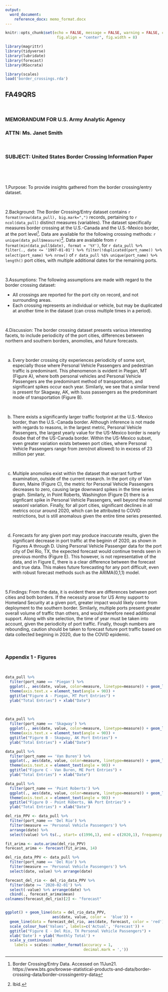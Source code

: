 ```yaml
---
output: 
  word_document:
    reference_docx: memo_format.docx
---
```


```r
knitr::opts_chunk$set(echo = FALSE, message = FALSE, warning = FALSE, cache = TRUE, 
                       fig.align = "center", fig.width = 8)
```

```r
library(magrittr)
library(tidyverse)
library(lubridate)
library(forecast)
library(RSocrata)

library(scales)
load('border_crossings.rda')
```

## FA49QRS

<br>

### MEMORANDUM FOR U.S. Army Analytic Agency
### ATTN: Ms. Janet Smith

<br>

### SUBJECT: United States Border Crossing Information Paper

<br>

<br>

1.Purpose: To provide insights gathered from the border crossing/entry dataset.

<br>

2.Background: The Border Crossing/Entry dataset contains `r format(nrow(data_pull), big.mark=",")` records, pertaining to `r ncol(data_pull)` distinct measures (variables). The dataset specifically measures border crossing at the U.S.-Canada and the U.S.-Mexico border, at the port level[^1].  Data are available for the following crossing methods: `r unique(data_pull$measure)`[^2]. Data are available from `r format(min(data_pull$date), format = '%Y')`, for `r data_pull %>% filter(., date <= '1997-01-01') %>% filter(!duplicated(port_name)) %>% select(port_name) %>% nrow()`  of `r data_pull %$% unique(port_name) %>% length()` port cities, with multiple additional dates for the remaining ports.

<br>

3.Assumptions: The following assumptions are made with regard to the border crossing dataset:

 - All crossings are reported for the port city on record, and not surrounding areas.
 - Each crossing represents an individual or vehicle, but may be duplicated at another time in the dataset (can cross multiple times in a period).

<br> 

4.Discussion: The border crossing dataset presents various interesting facets, to include periodicity of the port cities, differences between northern and southern borders, anomolies, and future forecasts.

<br>

  a. Every border crossing city experiences periodicity of some sort, especially those where Personal Vehicle Passengers and pedestrian traffic is predominant. This phenomenon is evident in Piegan, MT (Figure A), where both personal vehicles and Personal Vehicle Passengers are the predominant method of transportation, and significant spikes occur each year.  Similarly, we see that a similar trend is present for Skagway, AK, with buss passengers as the predominant mode of transportation (Figure B).  

<br>

  b. There exists a significantly larger traffic footprint at the U.S.-Mexico border, than the U.S.-Canada border. Although inference is not made with regards to reasons, in the largest metric, Personal Vehicle Passengers, the largest yearly value for the US-Mexico border is nearly doube that of the US-Canada border. Within the US-Mexico subset, even greater variation exists between port cities, where Personal Vehicle Passengers range from zero(not allowed) to in excess of 23 million per year.

<br>

  c. Multiple anomolies exist within the dataset that warrant further examination, outside of the current research. In the port city of Van Buren, Maine (Figure C), the metric for Personal Vehicle Passengers decreases to zero, causing large downward spikes in the time series graph. Similarly, in Point Roberts, Washington (Figure D) there is a signficant spike in Personal Vehicle Passengers, well beyond the normal seasonl variation. Finally, for all port cities, significant declines in all metrics occur around 2020, which can be attributed to COVID restrictions, but is still anomalous given the entire time series presented.
 
<br>
 
  d. Forecasts for any given port may produce inaccurate results, given the significant decrease in port traffic at the beginin of 2020, as shown in Figures A through D. Using Personal Vehicle Passenger data for the port city of Del Rio, TX, the expected forecast would continue trends seen in previous months (Figure E).  This however, is not representative of the data, and in Figure E, there is a clear difference between the forecast and true data.  This makes future forecasting for any port difficult, even with robust forecast methods such as the ARIMA(0,1,1) model.

<br>

5.Findings:  From the data, it is evident there are differences between port cities and both borders. If the necessity arose for US Army support to Homeland Security at a given port, greater impact would likely come from deployment to the southern border.  Similarly, multiple ports present greater overall volume of traffic than others, and would therefore need additional support.  Along with site selection, the time of year must be taken into account, given the periodicity of port traffic.  Finally, though numbers are rebounding, caution should be taken to forecast future port traffic based on data collected begining in 2020, due to the COVID epidemic.

<br>

\newpage

### Appendix 1 - Figures

<br>

```r
data_pull %>% 
  filter(port_name == 'Piegan') %>%
  ggplot(., aes(date, value, color=measure, linetype=measure)) + geom_line() +
  theme(axis.text.x = element_text(angle = 90)) +
  ggtitle("Figure A - Piegan, MT Port Entries") +
  ylab("Total Entries") + xlab("Date")
```

<br> 

```r
data_pull %>% 
  filter(port_name == 'Skagway') %>%
  ggplot(., aes(date, value, color=measure, linetype=measure)) + geom_line() +
  theme(axis.text.x = element_text(angle = 90)) +
  ggtitle("Figure B - Skagway, AK Port Entries") +
  ylab("Total Entries") + xlab("Date")
```

```r
data_pull %>% 
  filter(port_name == 'Van Buren') %>%
  ggplot(., aes(date, value, color=measure, linetype=measure)) + geom_line() +
  theme(axis.text.x = element_text(angle = 90)) +
  ggtitle("Figure C - Van Buren, ME Port Entries") +
  ylab("Total Entries") + xlab("Date")
```

```r
data_pull %>% 
  filter(port_name == 'Point Roberts') %>%
  ggplot(., aes(date, value, color=measure, linetype=measure)) + geom_line() +
  theme(axis.text.x = element_text(angle = 90)) +
  ggtitle("Figure D - Point Roberts, WA Port Entries") +
  ylab("Total Entries") + xlab("Date")
```

```r
del_rio_PPV <- data_pull %>% 
  filter(port_name == 'Del Rio') %>% 
  filter(measure == 'Personal Vehicle Passengers') %>% 
  arrange(date) %>% 
  select(value) %>% ts(., start= c(1996,1), end = c(2020,1), frequency = 12)

fit_arima <- auto.arima(del_rio_PPV)
forecast_arima <- forecast(fit_arima, 14)

del_rio_data_PPV <- data_pull %>% 
  filter(port_name == 'Del Rio') %>% 
  filter(measure == 'Personal Vehicle Passengers') %>% 
  select(date, value) %>% arrange(date)

forecast_del_rio <- del_rio_data_PPV %>% 
  filter(date >= '2020-02-01') %>% 
  select(-value) %>% arrange(date) %>% 
  cbind(., forecast_arima$mean)
colnames(forecast_del_rio)[2] <- "forecast"


ggplot() + geom_line(data = del_rio_data_PPV, 
                     aes(date, value, color =  'blue')) +
  geom_line(data = forecast_del_rio, aes(date, forecast, color = 'red')) +
  scale_colour_hue('Values', labels=c('Actual', 'Forecast')) +
  ggtitle("Figure E - Del Rio, TX Personal Vehicle Passengers") +
  xlab('Date') + ylab('Monthly Total') +
  scale_y_continuous(
    labels = scales::number_format(accuracy = 1,
                                   decimal.mark = ','))
```


[^1]: Border Crossing/Entry Data. Accessed on 11Jun21. https://www.bts.gov/browse-statistical-products-and-data/border-crossing-data/border-crossingentry-data
[^2]: Ibid.
